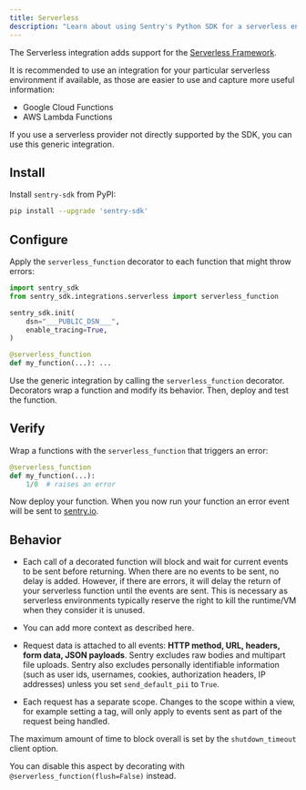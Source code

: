 ```yaml
---
title: Serverless
description: "Learn about using Sentry's Python SDK for a serverless environment."
---
```


The Serverless integration adds support for the [Serverless Framework](https://www.serverless.com/).

It is recommended to use an integration for your particular serverless environment if available, as those are easier to use and capture more useful information:

- <Link to="/platforms/python/integrations/gcp-functions">
    Google Cloud Functions
  </Link>
- <Link to="/platforms/python/integrations/aws-lambda">
    AWS Lambda Functions
  </Link>

If you use a serverless provider not directly supported by the SDK, you can use this generic integration.

## Install

Install `sentry-sdk` from PyPI:

```bash
pip install --upgrade 'sentry-sdk'
```

## Configure

Apply the `serverless_function` decorator to each function that might throw errors:

<SignInNote />

```python
import sentry_sdk
from sentry_sdk.integrations.serverless import serverless_function

sentry_sdk.init(
    dsn="___PUBLIC_DSN___",
    enable_tracing=True,
)

@serverless_function
def my_function(...): ...
```

Use the generic integration by calling the `serverless_function` decorator.
Decorators wrap a function and modify its behavior. Then, deploy and test the function.

## Verify

Wrap a functions with the `serverless_function` that triggers an error:

```python
@serverless_function
def my_function(...):
    1/0  # raises an error
```

Now deploy your function. When you now run your function an error event will be sent to [sentry.io](https://sentry.io).

## Behavior

- Each call of a decorated function will block and wait for current events to be sent before returning. When there are no events to be sent, no delay is added. However, if there are errors, it will delay the return of your serverless function until the events are sent. This is necessary as serverless environments typically reserve the right to kill the runtime/VM when they consider it is unused.

- You can add more context as described <PlatformLink to="/enriching-events/context/">here</PlatformLink>.

- Request data is attached to all events: **HTTP method, URL, headers, form data, JSON payloads**. Sentry excludes raw bodies and multipart file uploads. Sentry also excludes personally identifiable information (such as user ids, usernames, cookies, authorization headers, IP addresses) unless you set `send_default_pii` to `True`.

- Each request has a separate scope. Changes to the scope within a view, for example setting a tag, will only apply to events sent as part of the request being handled.

The maximum amount of time to block overall is set by the <PlatformLink to="/configuration/options/#shutdown-timeout">`shutdown_timeout` client option</PlatformLink>.

You can disable this aspect by decorating with `@serverless_function(flush=False)` instead.
